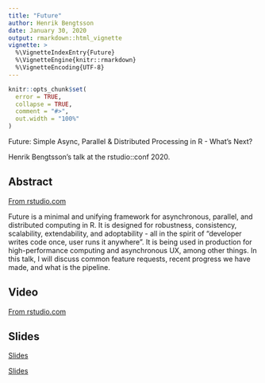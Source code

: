 ```yaml
---
title: "Future"
author: Henrik Bengtsson
date: January 30, 2020
output: rmarkdown::html_vignette
vignette: >
  %\VignetteIndexEntry{Future}
  %\VignetteEngine{knitr::rmarkdown}
  %\VignetteEncoding{UTF-8}
---
```


```r
knitr::opts_chunk$set(
  error = TRUE,
  collapse = TRUE,
  comment = "#>",
  out.width = "100%"
)
```

Future: Simple Async, Parallel \& Distributed Processing in R - What's Next\?

Henrik Bengtsson's talk at the rstudio::conf 2020.

## Abstract

[From rstudio.com](https://rstudio.com/resources/rstudioconf-2020/future-simple-async-parallel-distributed-processing-in-r-what-s-next/)

Future is a minimal and unifying framework for asynchronous, parallel, and distributed computing in R.
It is designed for robustness, consistency, scalability, extendability, and adoptability -
all in the spirit of "developer writes code once, user runs it anywhere".
It is being used in production for high-performance computing and asynchronous UX,
among other things.
In this talk,
I will discuss common feature requests,
recent progress we have made, and what is the pipeline.

## Video

[From rstudio.com](https://rstudio.com/resources/rstudioconf-2020/future-simple-async-parallel-distributed-processing-in-r-what-s-next/)

## Slides

[Slides](https://www.jottr.org/2020/02/01/future-rstudioconf2020-slides/)

[Slides](https://docs.google.com/presentation/d/1Wn5S91UGIOrc4IyXoV074ij5vGF8I0Km0tCfintyIa4/present?includes_info_params=1&eisi=CM2mhIXwsecCFQyuJgodBQAJ8A&slide=id.p)

